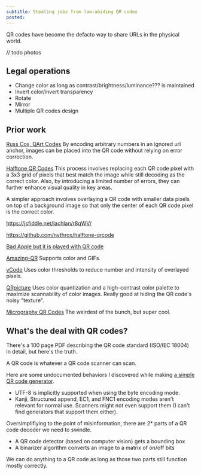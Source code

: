 ```yaml
---
subtitle: Stealing jobs from law-abiding QR codes
posted:
---
```


QR codes have become the defacto way to share URLs in the physical world.

// todo photos

## Legal operations

- Change color as long as contrast/brightness/luminance??? is maintained
- Invert color/invert transparency
- Rotate
- Mirror
- Multiple QR codes design

## Prior work

[Russ Cox, QArt Codes](https://research.swtch.com/qart)
By encoding arbitrary numbers in an ignored url anchor, images can be placed into the QR code without relying on error correction.

[Halftone QR Codes](https://cgv.cs.nthu.edu.tw/projects/Recreational_Graphics/Halftone_QRCodes)
This process involves replacing each QR code pixel with a 3x3 grid of pixels that best match the image while still decoding as the correct color. Also, by introducing a limited number of errors, they can further enhance visual quality in key areas.

A simpler approach involves overlaying a QR code with smaller data pixels on top of a background image so that only the center of each QR code pixel is the correct color.

https://jsfiddle.net/lachlan/r8qWV/

https://github.com/nythrox/halftone-qrcode

[Bad Apple but it is played with QR code](https://www.youtube.com/watch?v=tPYUdjptMpk)

[Amazing-QR](https://github.com/x-hw/amazing-qr)
Supports color and GIFs.

[vCode](https://github.com/ruitaocc/vCode)
Uses color thresholds to reduce number and intensity of overlayed pixels.

[QRpicture](https://github.com/xyzzy/qrpicture)
Uses color quantization and a high-contrast color palette to maximize scannability of color images. Really good at hiding the QR code's noisy "texture".

[Micrography QR Codes](https://github.com/DiscreteKat/MicrographyQRCodes)
The weirdest of the bunch, but super cool.

## What's the deal with QR codes?

There's a 100 page PDF describing the QR code standard (ISO/IEC 18004) in detail, but here's the truth.

A QR code is whatever a QR code scanner can scan.

Here are some undocumented behaviors I discovered while making [a simple QR code generator](https://github.com/fuqr).

- UTF-8 is implicitly supported when using the byte encoding mode.
- Kanji, Structured append, EC1, and FNC1 encoding modes aren't relevant for normal use. Scanners might not even support them (I can't find generators that support them either).

Oversimplifiying to the point of misinformation, there are 2\* parts of a QR code decoder we need to swindle.

- A QR code detector (based on computer vision) gets a bounding box
- A binarizer algorithm converts an image to a matrix of on/off bits

We can do anything to a QR code as long as those two parts still function mostly correctly.
